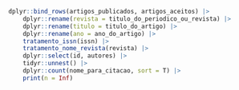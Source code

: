 
```r

dplyr::bind_rows(artigos_publicados, artigos_aceitos) |>
    dplyr::rename(revista = titulo_do_periodico_ou_revista) |>
    dplyr::rename(titulo = titulo_do_artigo) |>
    dplyr::rename(ano = ano_do_artigo) |>
    tratamento_issn(issn) |>
    tratamento_nome_revista(revista) |>
    dplyr::select(id, autores) |>
    tidyr::unnest() |>
    dplyr::count(nome_para_citacao, sort = T) |>
    print(n = Inf)
```


<!--

## Artigos por nível

```r
#| eval: true
#| echo: true
#| warning: false

artigos_final |>
  dplyr::select(- total) |> 
  dplyr::left_join(autor_pontos, by = join_by(nome_completo, id)) |>
  dplyr::left_join(pq_economia |> dplyr::select(- nome), by = 'id') |>
  dplyr::filter(!is.na(nivel)) |>
  dplyr::group_by(nivel) |>
  dplyr::summarise(wos = round(mean(wos, na.rm = T), 1), 
                   scopus = round(mean(scopus, na.rm = T), 1),
                   As = round(mean(As, na.rm = T), 1),
                   pontos = round(mean(pontos, na.rm = T), 1),
                   artigos = round(mean(artigos, na.rm = T), 1)) |>
  dplyr::relocate(artigos, .after = nivel) |> 
  DT::datatable(caption = 'PQ Economia - Artigos por nível', rownames = TRUE, filter = 'bottom', extensions = 'Buttons', escape = FALSE, options = list(dom = 'Blfrtip', pageLength = 10)) 
```

-->

<!--

## Livros por nível

- 1 = 100%

```r
#| eval: true
#| echo: true
#| warning: false

rio::import('rawfiles/livros-publicados.rds') |>
  tibble::as_tibble() |>
  dplyr::group_by(id) |>
  dplyr::distinct(.keep_all = TRUE) |>
  dplyr::count(sort = T, name = 'livros') |>
  dplyr::ungroup() |>
  dplyr::full_join(pq_economia, by = 'id') |>
  dplyr::filter(!is.na(nome)) ->
  livros

livros |>
  dplyr::mutate(publicou_livro = ifelse(is.na(livros), 'Nao', 'Sim')) |>
  dplyr::count(nivel, publicou_livro, sort = F, name = 'publicou') |>
  tidyr::pivot_wider(names_from = nivel, values_from = publicou) |>
  dplyr::mutate(`PQ-1A` = round(`PQ-1A` / sum(`PQ-1A`), 1)) |>
  dplyr::mutate(`PQ-1B` = round(`PQ-1B` / sum(`PQ-1B`), 1)) |>
  dplyr::mutate(`PQ-1C` = round(`PQ-1C` / sum(`PQ-1C`), 1)) |>
  dplyr::mutate(`PQ-1D` = round(`PQ-1D` / sum(`PQ-1D`), 1)) |>
  dplyr::mutate(`PQ-2` = round(`PQ-2` / sum(`PQ-2`), 1)) |>
  dplyr::mutate(`PQ-SR` = round(`PQ-SR` / sum(`PQ-SR`, na.rm = T), 1)) -> 
  df

df_t <- data.table::transpose(as.data.frame(df))
df_t <- df_t[-1, ]
df_t$nivel <- colnames(df)[-1]
colnames(df_t) <- c('Nao_Publicou', 'Publicou_Livro', 'Nivel')

df_t |>
  dplyr::relocate(Nivel) |>
  DT::datatable(caption = 'PQ Economia - Livros por nível', rownames = TRUE, filter = 'bottom', extensions = 'Buttons', escape = FALSE, options = list(dom = 'Blfrtip', pageLength = 10)) 
```

-->
